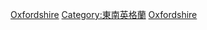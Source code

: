 {{Commonscat|Oxfordshire}}

[[Category:英格蘭的名譽郡|Oxfordshire]]
[[Category:東南英格蘭|Category:東南英格蘭]]
[[Category:非都市郡|Oxfordshire]]